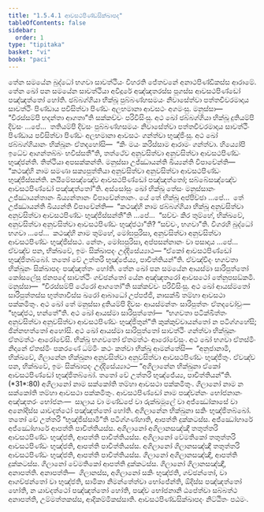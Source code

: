 ```yaml
---
title: "1.5.4.1 ආවසථපිණ්ඩසික්ඛාපද"
tableOfContents: false
sidebar:
  order: 1
type: "tipitaka"
basket: "vi"
book: "paci"
---
```



<DynamicBreadcrumb />

<Division number="203" book="paci">

<Paragraph number="664" book="paci">
තේන සමයේන බුද්ධෝ භගවා සාවත්ථියං විහරති ජේතවනේ අනාථපිණ්ඩිකස්ස ආරාමේ. තේන ඛෝ පන සමයේන සාවත්ථියා අවිදූරේ අඤ්ඤතරස්ස පූගස්ස ආවසථපිණ්ඩෝ පඤ්ඤත්තෝ හෝති. ඡබ්බග්ගියා භික්ඛූ පුබ්බණ්හසමයං නිවාසේත්වා පත්තචීවරමාදාය සාවත්ථිං පිණ්ඩාය පවිසිත්වා පිණ්ඩං අලභමානා ආවසථං අගමංසු. මනුස්සා—  “චිරස්සම්පි භදන්තා ආගතා”ති සක්කච්චං පරිවිසිංසු. අථ ඛෝ ඡබ්බග්ගියා භික්ඛූ දුතියම්පි දිවසං …පේ…  තතියම්පි දිවසං පුබ්බණ්හසමයං නිවාසේත්වා පත්තචීවරමාදාය සාවත්ථිං පිණ්ඩාය පවිසිත්වා පිණ්ඩං අලභමානා ආවසථං ගන්ත්වා භුඤ්ජිංසු. අථ ඛෝ ඡබ්බග්ගියානං භික්ඛූනං ඒතදහෝසි—  “කිං මයං කරිස්සාම ආරාමං ගන්ත්වා. හිය්‍යෝපි ඉධේව ආගන්තබ්බං භවිස්සතී”ති, තත්ථේව අනුවසිත්වා අනුවසිත්වා ආවසථපිණ්ඩං භුඤ්ජන්ති. තිත්ථියා අපසක්කන්ති. මනුස්සා උජ්ඣායන්ති ඛිය්‍යන්ති විපාචේන්ති—  “කථඤ්හි නාම සමණා සක්‍යපුත්තියා අනුවසිත්වා අනුවසිත්වා ආවසථපිණ්ඩං භුඤ්ජිස්සන්ති. නයිමේසඤ්ඤේව ආවසථපිණ්ඩෝ පඤ්ඤත්තෝ; සබ්බේසඤ්ඤේව ආවසථපිණ්ඩෝ පඤ්ඤත්තෝ”ති.
</Paragraph>

<Paragraph number="665" book="paci">
අස්සෝසුං ඛෝ භික්ඛූ තේසං මනුස්සානං උජ්ඣායන්තානං ඛිය්‍යන්තානං විපාචේන්තානං. යේ තේ භික්ඛූ අප්පිච්ඡා …පේ…  තේ උජ්ඣායන්ති ඛිය්‍යන්ති විපාචේන්ති—  “කථඤ්හි නාම ඡබ්බග්ගියා භික්ඛූ අනුවසිත්වා අනුවසිත්වා ආවසථපිණ්ඩං භුඤ්ජිස්සන්තී”ති …පේ…  “සච්චං කිර තුම්හේ, භික්ඛවේ, අනුවසිත්වා අනුවසිත්වා ආවසථපිණ්ඩං භුඤ්ජථා”ති? “සච්චං, භගවා”ති. විගරහි බුද්ධෝ භගවා …පේ…  කථඤ්හි නාම තුම්හේ, මෝඝපුරිසා, අනුවසිත්වා අනුවසිත්වා ආවසථපිණ්ඩං භුඤ්ජිස්සථ. නේතං, මෝඝපුරිසා, අප්පසන්නානං වා පසාදාය …පේ…  ඒවඤ්ච පන, භික්ඛවේ, ඉමං සික්ඛාපදං උද්දිසේය්‍යාථ—
</Paragraph>

<Paragraph number="666" book="paci">
<Emphasis>“ඒකෝ ආවසථපිණ්ඩෝ භුඤ්ජිතබ්බෝ. තතෝ චේ උත්තරි භුඤ්ජේය්‍ය, පාචිත්තියන්”</Emphasis>ති.
</Paragraph>

<Paragraph number="667" book="paci">
ඒවඤ්චිදං භගවතා භික්ඛූනං සික්ඛාපදං පඤ්ඤත්තං හෝති.
</Paragraph>

</Division>
<Division number="204" book="paci">

<Paragraph number="668" book="paci">
තේන ඛෝ පන සමයේන ආයස්මා සාරිපුත්තෝ කෝසලේසු ජනපදේ සාවත්ථිං ගච්ඡන්තෝ යේන අඤ්ඤතරෝ ආවසථෝ තේනුපසඞ්කමි. මනුස්සා—  “චිරස්සම්පි ථේරෝ ආගතෝ”ති සක්කච්චං පරිවිසිංසු. අථ ඛෝ ආයස්මතෝ සාරිපුත්තස්ස භුත්තාවිස්ස ඛරෝ ආබාධෝ උප්පජ්ජි, නාසක්ඛි තම්හා ආවසථා පක්කමිතුං. අථ ඛෝ තේ මනුස්සා දුතියම්පි දිවසං ආයස්මන්තං සාරිපුත්තං ඒතදවෝචුං—  “භුඤ්ජථ, භන්තේ”ති. අථ ඛෝ ආයස්මා සාරිපුත්තෝ—  “භගවතා පටික්ඛිත්තං අනුවසිත්වා අනුවසිත්වා ආවසථපිණ්ඩං භුඤ්ජිතුන්”ති කුක්කුච්චායන්තෝ න පටිග්ගහේසි; ඡින්නභත්තෝ අහෝසි. අථ ඛෝ ආයස්මා සාරිපුත්තෝ සාවත්ථිං ගන්ත්වා භික්ඛූනං ඒතමත්ථං ආරෝචේසි. භික්ඛූ භගවතෝ ඒතමත්ථං ආරෝචේසුං.
</Paragraph>

<Paragraph number="669" book="paci">
අථ ඛෝ භගවා ඒතස්මිං නිදානේ ඒතස්මිං පකරණේ ධම්මිං කථං කත්වා භික්ඛූ ආමන්තේසි—  “අනුජානාමි, භික්ඛවේ, ගිලානේන භික්ඛුනා අනුවසිත්වා අනුවසිත්වා ආවසථපිණ්ඩං භුඤ්ජිතුං. ඒවඤ්ච පන, භික්ඛවේ, ඉමං සික්ඛාපදං උද්දිසේය්‍යාථ—
</Paragraph>

</Division>
<Division number="205" book="paci">

<Paragraph number="670" book="paci">
<Emphasis>“අගිලානේන භික්ඛුනා ඒකෝ ආවසථපිණ්ඩෝ භුඤ්ජිතබ්බෝ. තතෝ චේ උත්තරි භුඤ්ජේය්‍ය, පාචිත්තියන්”</Emphasis>ති. (*31*:<Emphasis>80</Emphasis>)
</Paragraph>

</Division>
<Division number="206" book="paci">

<Paragraph number="671" book="paci">
<Emphasis>අගිලානෝ</Emphasis> නාම සක්කෝති තම්හා ආවසථා පක්කමිතුං.
</Paragraph>

<Paragraph number="672" book="paci">
<Emphasis>ගිලානෝ</Emphasis> නාම න සක්කෝති තම්හා ආවසථා පක්කමිතුං.
</Paragraph>

<Paragraph number="673" book="paci">
<Emphasis>ආවසථපිණ්ඩෝ</Emphasis> නාම පඤ්චන්නං භෝජනානං අඤ්ඤතරං භෝජනං—  සාලාය වා මණ්ඩපේ වා රුක්ඛමූලේ වා අජ්ඣෝකාසේ වා අනෝදිස්ස යාවදත්ථෝ පඤ්ඤත්තෝ හෝති. අගිලානේන භික්ඛුනා සකිං භුඤ්ජිතබ්බෝ. තතෝ චේ උත්තරි “භුඤ්ජිස්සාමී”ති පටිග්ගණ්හාති, ආපත්ති දුක්කටස්ස. අජ්ඣෝහාරේ අජ්ඣෝහාරේ ආපත්ති පාචිත්තියස්ස.
</Paragraph>

</Division>
<Division number="207" book="paci">

<Paragraph number="674" book="paci">
අගිලානෝ අගිලානසඤ්ඤී තතුත්තරි ආවසථපිණ්ඩං භුඤ්ජති, ආපත්ති පාචිත්තියස්ස. අගිලානෝ වේමතිකෝ තතුත්තරි ආවසථපිණ්ඩං භුඤ්ජති, ආපත්ති පාචිත්තියස්ස. අගිලානෝ ගිලානසඤ්ඤී තතුත්තරි ආවසථපිණ්ඩං භුඤ්ජති, ආපත්ති පාචිත්තියස්ස.
</Paragraph>

<Paragraph number="675" book="paci">
ගිලානෝ අගිලානසඤ්ඤී, ආපත්ති දුක්කටස්ස. ගිලානෝ වේමතිකෝ ආපත්ති දුක්කටස්ස. ගිලානෝ ගිලානසඤ්ඤී, අනාපත්ති.
</Paragraph>

</Division>
<Division number="208" book="paci">

<Paragraph number="676" book="paci">
අනාපත්ති—  ගිලානස්ස, අගිලානෝ සකිං භුඤ්ජති, ගච්ඡන්තෝ, වා ආගච්ඡන්තෝ වා භුඤ්ජති, සාමිකා නිමන්තේත්වා භෝජේන්ති, ඕදිස්ස පඤ්ඤත්තෝ හෝති, න යාවදත්ථෝ පඤ්ඤත්තෝ හෝති, පඤ්ච භෝජනානි ඨපේත්වා සබ්බත්ථ අනාපත්ති, උම්මත්තකස්ස, ආදිකම්මිකස්සාති.

</Paragraph>
</Division>

<Paragraph number="677" type="center" book="paci">
ආවසථපිණ්ඩසික්ඛාපදං නිට්ඨිතං පඨමං.
</Paragraph>